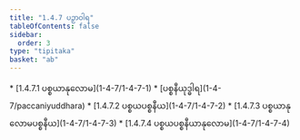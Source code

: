 ```yaml
---
title: "1.4.7 ပဉှာဝါရ"
tableOfContents: false
sidebar:
  order: 3
type: "tipitaka"
basket: "ab"
---
```



<DynamicBreadcrumb />



<TableOfContents>
* [1.4.7.1 ပစ္စယာနုလောမ](1-4-7/1-4-7-1)
* [ပစ္စနီယုဒ္ဓါရ](1-4-7/paccaniyuddhara)
* [1.4.7.2 ပစ္စယပစ္စနီယ](1-4-7/1-4-7-2)
* [1.4.7.3 ပစ္စယာနုလောမပစ္စနီယ](1-4-7/1-4-7-3)
* [1.4.7.4 ပစ္စယပစ္စနီယာနုလောမ](1-4-7/1-4-7-4)
</TableOfContents>